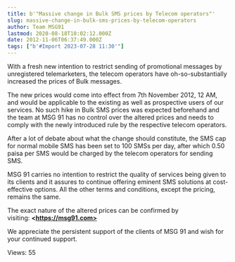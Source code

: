 ```yaml
---
title: b'"Massive change in Bulk SMS prices by Telecom operators"'
slug: massive-change-in-bulk-sms-prices-by-telecom-operators
author: Team MSG91
lastmod: 2020-08-18T10:02:12.000Z
date: 2012-11-06T06:37:49.000Z
tags: ["b'#Import 2023-07-28 11:30'"]
---
```


With a fresh new intention to restrict sending of promotional messages by unregistered telemarketers, the telecom operators have oh-so-substantially increased the prices of Bulk messages.


The new prices would come into effect from 7th November 2012, 12 AM, and would be applicable to the existing as well as prospective users of our services. No such hike in Bulk SMS prices was expected beforehand and the team at MSG 91 has no control over the altered prices and needs to comply with the newly introduced rule by the respective telecom operators.


After a lot of debate about what the change should constitute, the SMS cap for normal mobile SMS has been set to 100 SMSs per day, after which 0.50 paisa per SMS would be charged by the telecom operators for sending SMS.


MSG 91 carries no intention to restrict the quality of services being given to its clients and it assures to continue offering eminent SMS solutions at cost-effective options. All the other terms and conditions, except the pricing, remains the same.


The exact nature of the altered prices can be confirmed by visiting: **\<https://msg91.com>**


We appreciate the persistent support of the clients of MSG 91 and wish for your continued support.


 Views: 55


